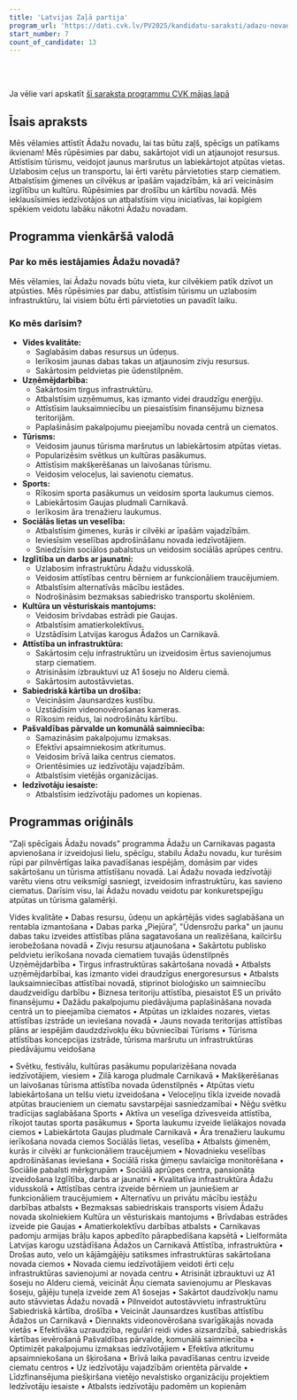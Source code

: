 ```yaml
---
title: 'Latvijas Zaļā partija'
program_url: 'https://dati.cvk.lv/PV2025/kandidatu-saraksti/adazu-novads/latvijas-zala-partija'
start_number: 7
count_of_candidate: 13
---
```



<Badge text="Vides saglabāšana" variant="note" size="small" /> <Badge text="Tūrisma attīstība" variant="note" size="small" /> <Badge text="Infrastruktūras uzlabošana" variant="note" size="small" /> <Badge text="Sociālais atbalsts" variant="note" size="small" /> <Badge text="Kultūras un sporta pasākumi" variant="note" size="small" />

<br/><br/> 

<Card title='Šis ir mākslīga intelekta ģenerēts apraksts' icon='starlight'>
    Ja vēlie vari apskatīt <a href={frontmatter.program_url} target='_blank'>šī saraksta programmu CVK mājas lapā</a>
    </Card>

## Īsais apraksts

Mēs vēlamies attīstīt Ādažu novadu, lai tas būtu zaļš, spēcīgs un patīkams ikvienam! Mēs rūpēsimies par dabu, sakārtojot vidi un atjaunojot resursus. Attīstīsim tūrismu, veidojot jaunus maršrutus un labiekārtojot atpūtas vietas. Uzlabosim ceļus un transportu, lai ērti varētu pārvietoties starp ciematiem. Atbalstīsim ģimenes un cilvēkus ar īpašām vajadzībām, kā arī veicināsim izglītību un kultūru. Rūpēsimies par drošību un kārtību novadā. Mēs ieklausīsimies iedzīvotājos un atbalstīsim viņu iniciatīvas, lai kopīgiem spēkiem veidotu labāku nākotni Ādažu novadam.

## Programma vienkāršā valodā

### Par ko mēs iestājamies Ādažu novadā?

Mēs vēlamies, lai Ādažu novads būtu vieta, kur cilvēkiem patīk dzīvot un atpūsties. Mēs rūpēsimies par dabu, attīstīsim tūrismu un uzlabosim infrastruktūru, lai visiem būtu ērti pārvietoties un pavadīt laiku.

### Ko mēs darīsim?

*   **Vides kvalitāte:**
    *   Saglabāsim dabas resursus un ūdeņus.
    *   Ierīkosim jaunas dabas takas un atjaunosim zivju resursus.
    *   Sakārtosim peldvietas pie ūdenstilpnēm.
*   **Uzņēmējdarbība:**
    *   Sakārtosim tirgus infrastruktūru.
    *   Atbalstīsim uzņēmumus, kas izmanto videi draudzīgu enerģiju.
    *   Attīstīsim lauksaimniecību un piesaistīsim finansējumu biznesa teritorijām.
    *   Paplašināsim pakalpojumu pieejamību novada centrā un ciematos.
*   **Tūrisms:**
    *   Veidosim jaunus tūrisma maršrutus un labiekārtosim atpūtas vietas.
    *   Popularizēsim svētkus un kultūras pasākumus.
    *   Attīstīsim makšķerēšanas un laivošanas tūrismu.
    *   Veidosim veloceļus, lai savienotu ciematus.
*   **Sports:**
    *   Rīkosim sporta pasākumus un veidosim sporta laukumus ciemos.
    *   Labiekārtosim Gaujas pludmali Carnikavā.
    *   Ierīkosim āra trenažieru laukumus.
*   **Sociālās lietas un veselība:**
    *   Atbalstīsim ģimenes, kurās ir cilvēki ar īpašām vajadzībām.
    *   Ieviesīsim veselības apdrošināšanu novada iedzīvotājiem.
    *   Sniedzīsim sociālos pabalstus un veidosim sociālās aprūpes centru.
*   **Izglītība un darbs ar jaunatni:**
    *   Uzlabosim infrastruktūru Ādažu vidusskolā.
    *   Veidosim attīstības centru bērniem ar funkcionāliem traucējumiem.
    *   Atbalstīsim alternatīvās mācību iestādes.
    *   Nodrošināsim bezmaksas sabiedrisko transportu skolēniem.
*   **Kultūra un vēsturiskais mantojums:**
    *   Veidosim brīvdabas estrādi pie Gaujas.
    *   Atbalstīsim amatierkolektīvus.
    *   Uzstādīsim Latvijas karogus Ādažos un Carnikavā.
*   **Attīstība un infrastruktūra:**
    *   Sakārtosim ceļu infrastruktūru un izveidosim ērtus savienojumus starp ciematiem.
    *   Atrisināsim izbrauktuvi uz A1 šoseju no Alderu ciemā.
    *   Sakārtosim autostāvvietas.
*   **Sabiedriskā kārtība un drošība:**
    *   Veicināsim Jaunsardzes kustību.
    *   Uzstādīsim videonovērošanas kameras.
    *   Rīkosim reidus, lai nodrošinātu kārtību.
*   **Pašvaldības pārvalde un komunālā saimniecība:**
    *   Samazināsim pakalpojumu izmaksas.
    *   Efektīvi apsaimniekosim atkritumus.
    *   Veidosim brīvā laika centrus ciematos.
    *   Orientēsimies uz iedzīvotāju vajadzībām.
    *   Atbalstīsim vietējās organizācijas.
*   **Iedzīvotāju iesaiste:**
    *   Atbalstīsim iedzīvotāju padomes un kopienas.

## Programmas oriģināls

“Zaļi spēcīgais Ādažu novads” programma
Ādažu un Carnikavas pagasta apvienošana ir izveidojusi lielu, spēcīgu, stabilu Ādažu novadu, kur turēsim rūpi par pilnvērtīgas laika pavadīšanas iespējām, domāsim par vides sakārtošanu un tūrisma attīstīšanu novadā. Lai Ādažu novada iedzīvotāji varētu viens otru veiksmīgi sasniegt, izveidosim infrastruktūru, kas savieno ciematus. Darīsim visu, lai Ādažu novadu veidotu par konkuretspejīgu atpūtas un tūrisma galamērķi.

Vides kvalitāte
• Dabas resursu, ūdeņu un apkārtējās vides saglabāšana un rentabla izmantošana
• Dabas parka „Piejūra”, "Ūdensrožu parka" un jaunu dabas taku izveides attīstības plāna sagatavošana un realizēšana, kailciršu ierobežošana novadā
• Zivju resursu atjaunošana
• Sakārtotu publisko peldvietu ierīkošana novada ciematiem tuvajās ūdenstilpnēs
Uzņēmējdarbība
• Tirgus infrastruktūras sakārtošana novadā
• Atbalsts uzņēmējdarbībai, kas izmanto videi draudzīgus energoresursus
• Atbalsts lauksaimniecības attīstībai novadā, stiprinot bioloģisko un saimniecību daudzveidīgu darbību
• Biznesa teritoriju attīstība, piesaistot ES un privāto finansējumu
• Dažādu pakalpojumu piedāvājuma paplašināšana novada centrā un to pieejamība ciematos
• Atpūtas un izklaides nozares, vietas attīstības izstrāde un ieviešana novadā
• Jauns novada teritorijas attīstības plāns ar iespējām daudzdzīvokļu ēku būvniecībai
Tūrisms
• Tūrisma attīstības koncepcijas izstrāde, tūrisma maršrutu un infrastruktūras piedāvājumu veidošana

• Svētku, festivālu, kultūras pasākumu popularizēšana novada iedzīvotājiem, viesiem
• Zilā karoga pludmale Carnikavā
• Makšķerēšanas un laivošanas tūrisma attīstība novada ūdenstilpnēs
• Atpūtas vietu labiekārtošana un telšu vietu izveidošana
• Veloceļiņu tīkla izveide novadā atpūtas braucieniem un ciematu savstarpējai sasniedzamībai
• Nēģu svētku tradīcijas saglabāšana
Sports
• Aktīva un veselīga dzīvesveida attīstība, rīkojot tautas sporta pasākumus
• Sporta laukumu izveide lielākajos novada ciemos
• Labiekārtota Gaujas pludmale Carnikavā
• Āra trenažieru laukumu ierīkošana novada ciemos
Sociālās lietas, veselība
• Atbalsts ģimenēm, kurās ir cilvēki ar funkcionāliem traucējumiem
• Novadnieku veselības apdrošināšanas ieviešana
• Sociālā riska ģimeņu savlaicīga monitorēšana
• Sociālie pabalsti mērķgrupām
• Sociālā aprūpes centra, pansionāta izveidošana
Izglītība, darbs ar jaunatni
• Kvalitatīva infrastruktūra Ādažu vidusskolā
• Attīstības centra izveide bērniem un jauniešiem ar funkcionāliem traucējumiem
• Alternatīvu un privātu mācību iestāžu darbības atbalsts
• Bezmaksas sabiedriskais transports visiem Ādažu novada skolniekiem
Kultūra un vēsturiskais mantojums
• Brīvdabas estrādes izveide pie Gaujas
• Amatierkolektīvu darbības atbalsts
• Carnikavas padomju armijas brāļu kapos apbedīto pārapbedīšana kapsētā
• Lielformāta Latvijas karogu uzstādīšana Ādažos un Carnikavā
Attīstība, infrastruktūra
• Drošas auto, velo un kājāmgājēju satiksmes infrastruktūras sakārtošana novada ciemos
• Novada ciemu iedzīvotājiem veidoti ērti ceļu infrastruktūras savienojumi ar novada centru
• Atrisināt izbrauktuvi uz A1 šoseju no Alderu ciemā, veicināt Āņu ciemata savienojumu ar Pleskavas šoseju, gājēju tuneļa izveide zem A1 šosejas
• Sakārtot daudzīvokļu namu auto stāvvietas Ādažu novadā
• Pilnveidot autostāvvietu infrastruktūru
Sabiedriskā kārtība, drošība
• Veicināt Jaunsardzes kustības attīstību Ādažos un Carnikavā
• Diennakts videonovērošana svarīgākajās novada vietās
• Efektīvāka uzraudzība, regulāri reidi vides aizsardzībā, sabiedriskās kārtības ievērošanā
Pašvaldības pārvalde, komunālā saimniecība
• Optimizēt pakalpojumu izmaksas iedzīvotājiem
• Efektīva atkritumu apsaimniekošana un šķirošana
• Brīvā laika pavadīšanas centru izveide ciematu centros
• Uz iedzīvotāju vajadzībām orientēta pārvalde
• Līdzfinansējuma piešķiršana vietējo nevalstisko organizāciju projektiem
Iedzīvotāju iesaiste
• Atbalsts iedzīvotāju padomēm un kopienām

